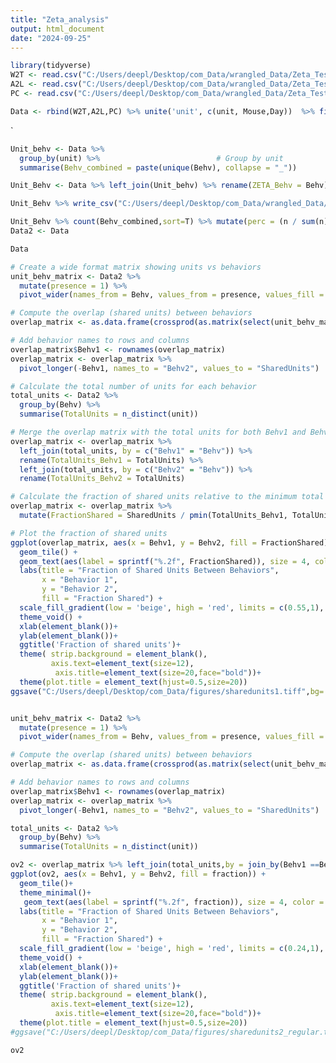 ```yaml
---
title: "Zeta_analysis"
output: html_document
date: "2024-09-25"
---
```


```r
library(tidyverse)
W2T <- read.csv("C:/Users/deepl/Desktop/com_Data/wrangled_Data/Zeta_Tests/W2T.csv") %>% mutate(Behv = 'W2T')
A2L <- read.csv("C:/Users/deepl/Desktop/com_Data/wrangled_Data/Zeta_Tests/A2L.csv") %>% mutate(Behv = 'A2L')
PC <- read.csv("C:/Users/deepl/Desktop/com_Data/wrangled_Data/Zeta_Tests/PC.csv") %>% mutate(Behv = 'PC')

Data <- rbind(W2T,A2L,PC) %>% unite('unit', c(unit, Mouse,Day))  %>% filter(p_val < 0.05/3) %>% select(-X,-p_val)
```



`


```r

Unit_behv <- Data %>%
  group_by(unit) %>%                          # Group by unit
  summarise(Behv_combined = paste(unique(Behv), collapse = "_"))

Unit_Behv <- Data %>% left_join(Unit_behv) %>% rename(ZETA_Behv = Behv)

Unit_Behv %>% write_csv("C:/Users/deepl/Desktop/com_Data/wrangled_Data/Unit_Behv.csv")
```

```r
Unit_Behv %>% count(Behv_combined,sort=T) %>% mutate(perc = (n / sum(n))*100)
Data2 <- Data 

Data

# Create a wide format matrix showing units vs behaviors
unit_behv_matrix <- Data2 %>%
  mutate(presence = 1) %>%
  pivot_wider(names_from = Behv, values_from = presence, values_fill = 0)

# Compute the overlap (shared units) between behaviors
overlap_matrix <- as.data.frame(crossprod(as.matrix(select(unit_behv_matrix, -unit))))

# Add behavior names to rows and columns
overlap_matrix$Behv1 <- rownames(overlap_matrix)
overlap_matrix <- overlap_matrix %>%
  pivot_longer(-Behv1, names_to = "Behv2", values_to = "SharedUnits")

# Calculate the total number of units for each behavior
total_units <- Data2 %>%
  group_by(Behv) %>%
  summarise(TotalUnits = n_distinct(unit))

# Merge the overlap matrix with the total units for both Behv1 and Behv2
overlap_matrix <- overlap_matrix %>%
  left_join(total_units, by = c("Behv1" = "Behv")) %>%
  rename(TotalUnits_Behv1 = TotalUnits) %>%
  left_join(total_units, by = c("Behv2" = "Behv")) %>%
  rename(TotalUnits_Behv2 = TotalUnits)

# Calculate the fraction of shared units relative to the minimum total units between Behv1 and Behv2
overlap_matrix <- overlap_matrix %>%
  mutate(FractionShared = SharedUnits / pmin(TotalUnits_Behv1, TotalUnits_Behv2))  # Use minimum to ensure symmetry

# Plot the fraction of shared units
ggplot(overlap_matrix, aes(x = Behv1, y = Behv2, fill = FractionShared)) +
  geom_tile() +
  geom_text(aes(label = sprintf("%.2f", FractionShared)), size = 4, color = "black") +  # Add numbers inside tiles
  labs(title = "Fraction of Shared Units Between Behaviors",
       x = "Behavior 1",
       y = "Behavior 2",
       fill = "Fraction Shared") +
  scale_fill_gradient(low = 'beige', high = 'red', limits = c(0.55,1), breaks = c(0.55,1) ,na.value = "darkred")+
  theme_void() +
  xlab(element_blank())+
  ylab(element_blank())+
  ggtitle('Fraction of shared units')+
  theme( strip.background = element_blank(),
         axis.text=element_text(size=12),
          axis.title=element_text(size=20,face="bold"))+
  theme(plot.title = element_text(hjust=0.5,size=20))
ggsave("C:/Users/deepl/Desktop/com_Data/figures/sharedunits1.tiff",bg='white')


unit_behv_matrix <- Data2 %>% 
  mutate(presence = 1) %>%
  pivot_wider(names_from = Behv, values_from = presence, values_fill = 0)

# Compute the overlap (shared units) between behaviors
overlap_matrix <- as.data.frame(crossprod(as.matrix(select(unit_behv_matrix, -unit))))

# Add behavior names to rows and columns
overlap_matrix$Behv1 <- rownames(overlap_matrix)
overlap_matrix <- overlap_matrix %>%
  pivot_longer(-Behv1, names_to = "Behv2", values_to = "SharedUnits")

total_units <- Data2 %>%
  group_by(Behv) %>%
  summarise(TotalUnits = n_distinct(unit))

ov2 <- overlap_matrix %>% left_join(total_units,by = join_by(Behv1 ==Behv)) %>% mutate(fraction = SharedUnits/TotalUnits)
ggplot(ov2, aes(x = Behv1, y = Behv2, fill = fraction)) +
  geom_tile()+
  theme_minimal()+
   geom_text(aes(label = sprintf("%.2f", fraction)), size = 4, color = "black") +  # Add numbers inside tiles
  labs(title = "Fraction of Shared Units Between Behaviors",
       x = "Behavior 1",
       y = "Behavior 2",
       fill = "Fraction Shared") +
  scale_fill_gradient(low = 'beige', high = 'red', limits = c(0.24,1), breaks = c(0.24,1) ,na.value = "black")+
  theme_void() +
  xlab(element_blank())+
  ylab(element_blank())+
  ggtitle('Fraction of shared units')+
  theme( strip.background = element_blank(),
         axis.text=element_text(size=12),
          axis.title=element_text(size=20,face="bold"))+
  theme(plot.title = element_text(hjust=0.5,size=20))
#ggsave("C:/Users/deepl/Desktop/com_Data/figures/sharedunits2_regular.tiff")

ov2

```




